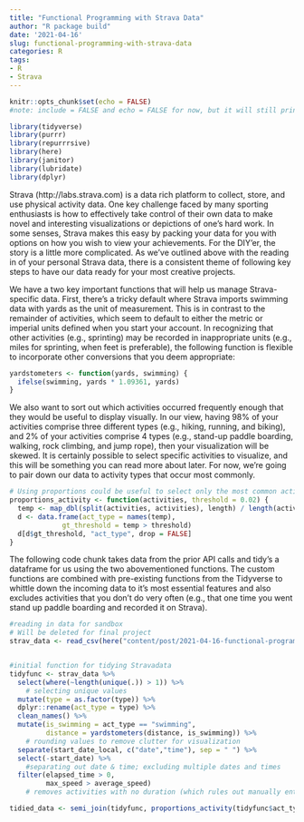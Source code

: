 ```yaml
---
title: "Functional Programming with Strava Data"
author: "R package build"
date: '2021-04-16'
slug: functional-programming-with-strava-data
categories: R
tags:
- R
- Strava
---
```



```r
knitr::opts_chunk$set(echo = FALSE)
#note: include = FALSE and echo = FALSE for now, but it will still print messages and can be coerced to show full chunks of code if we desire

library(tidyverse)
library(purrr)
library(repurrrsive)
library(here)
library(janitor)
library(lubridate)
library(dplyr)

```

Strava (http://labs.strava.com) is a data rich platform to collect, store, and
use physical activity data. One key challenge faced by many sporting enthusiasts
is how to effectively take control of their own data to make novel and
interesting visualizations or depictions of one's hard work. In some senses,
Strava makes this easy by packing your data for you with options on how you wish
to view your achievements. For the DIY'er, the story is a little more
complicated. As we've outlined above with the reading in of your personal Strava
data, there is a consistent theme of following key steps to have our data ready
for your most creative projects.

We have a two key important functions that will help us manage Strava-specific
data. First, there's a tricky default where Strava imports swimming data with
yards as the unit of measurement. This is in contrast to the remainder of
activities, which seem to default to either the metric or imperial units defined
when you start your account. In recognizing that other activities (e.g.,
sprinting) may be recorded in inappropriate units (e.g., miles for sprinting,
when feet is preferable), the following function is flexible to incorporate
other conversions that you deem appropriate:
```r
yardstometers <- function(yards, swimming) {
  ifelse(swimming, yards * 1.09361, yards)
}

```


We also want to sort out which activities occurred frequently enough that they
would be useful to display visually. In our view, having 98% of your activities
comprise three different types (e.g., hiking, running, and biking), and 2% of
your activities comprise 4 types (e.g., stand-up paddle boarding, walking, rock
climbing, and jump rope), then your visualization will be skewed. It is
certainly possible to select specific activities to visualize, and this will be
something you can read more about later. For now, we're going to pair down our
data to activity types that occur most commonly.
```r
# Using proportions could be useful to select only the most common activities (e.g., >1%)
proportions_activity <- function(activities, threshold = 0.02) {
  temp <- map_dbl(split(activities, activities), length) / length(activities)
  d <- data.frame(act_type = names(temp),
             gt_threshold = temp > threshold)
  d[d$gt_threshold, "act_type", drop = FALSE]
}

```


The following code chunk takes data from the prior API calls and tidy's a
dataframe for us using the two abovementioned functions. The custom functions
are combined with pre-existing functions from the Tidyverse to whittle down the
incoming data to it's most essential features and also excludes activities that
you don't do very often (e.g., that one time you went stand up paddle boarding
and recorded it on Strava).
```r
#reading in data for sandbox
# Will be deleted for final project
strav_data <- read_csv(here("content/post/2021-04-16-functional-programming-with-strava-data/data", "strav_csv.csv"))


#initial function for tidying Stravadata
tidyfunc <- strav_data %>% 
  select(where(~length(unique(.)) > 1)) %>%
    # selecting unique values
  mutate(type = as.factor(type)) %>% 
  dplyr::rename(act_type = type) %>% 
  clean_names() %>% 
  mutate(is_swimming = act_type == "swimming",
         distance = yardstometers(distance, is_swimming)) %>% 
    # rounding values to remove clutter for visualization
  separate(start_date_local, c("date","time"), sep = " ") %>% 
  select(-start_date) %>% 
    #separating out date & time; excluding multiple dates and times
  filter(elapsed_time > 0,
         max_speed > average_speed)
    # removes activities with no duration (which rules out manually entered activities where no time is supplied) and also incorrect calculations where Strava defines the an average speed that is higher than the max speed (this most often occurs in swimming)

tidied_data <- semi_join(tidyfunc, proportions_activity(tidyfunc$act_type))


```
